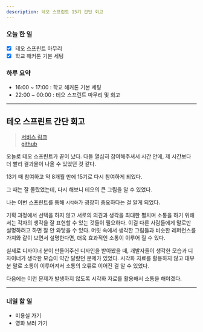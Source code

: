 ```yaml
---
description: 테오 스프린트 15기 간단 회고
---
```


### 오늘 한 일

- [x] 테오 스프린트 마무리
- [x] 학교 해커톤 기본 세팅

### 하루 요약

- 16:00 ~ 17:00 : 학교 해커톤 기본 세팅
- 22:00 ~ 00:00 : 테오 스프린트 마무리 및 회고

---

## 테오 스프린트 간단 회고

> [서비스 링크](https://chu-card-client.vercel.app/)  
> [github](https://github.com/Sprint15th/chu_card-client)

오늘로 테오 스프린트가 끝이 났다. 다들 열심히 참여해주셔서 시간 안에, 제 시간보다 더 빨리 결과물이 나올 수 있었던 것 같다.

13기 때 참여하고 약 8개월 만에 15기로 다시 참여하게 되었다.

그 때는 잘 몰랐었는데, 다시 해보니 테오의 큰 그림을 알 수 있었다.

나는 이번 스프린트를 통해 `시각화`가 굉장히 중요하다는 걸 알게 되었다.

기획 과정에서 선택을 하지 않고 서로의 의견과 생각을 최대한 펼치며 소통을 하기 위해서는 각자의 생각을 잘 표현할 수 있는 것들이 필요하다. 이걸 다른 사람들에게 말로만 설명하려고 하면 잘 안 와닿을 수 있다. 머릿 속에서 생각한 그림들과 비슷한 레퍼런스를 가져와 같이 보면서 설명한다면, 더욱 효과적인 소통이 이루어 질 수 있다.

실제로 디자이너 분이 만들어주신 디자인을 받아봤을 때, 개발자들이 생각한 모습과 디자이너가 생각한 모습이 약간 달랐던 문제가 있었다. 시각화 자료를 활용하지 않고 대부분 말로 소통이 이루어져서 소통의 오류로 이어진 걸 알 수 있었다.

다음에는 이런 문제가 발생하지 않도록 시각화 자료를 활용해서 소통을 해야겠다.

---

### 내일 할 일

- 미용실 가기
- 영화 보러 가기
